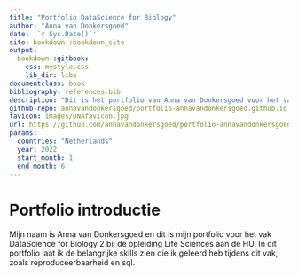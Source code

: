 ```yaml
---
title: "Portfolio DataScience for Biology"
author: "Anna van Donkersgoed"
date: '`r Sys.Date()`'
site: bookdown::bookdown_site
output:
  bookdown::gitbook:
    css: mystyle.css
    lib_dir: libs
documentclass: book
bibliography: references.bib 
description: "Dit is het portfolio van Anna van Donkersgoed voor het vak Data Science for biology 2"
github-repo: annavandonkersgoed/portfolio-annavandonkersgoed.github.io
favicon: images/DNAfavicon.jpg
url: https://github.com/annavandonkersgoed/portfolio-annavandonkersgoed.github.io
params:
  countries: "Netherlands"
  year: 2022
  start_month: 1
  end_month: 6
---
```


# Portfolio introductie 

Mijn naam is Anna van Donkersgoed en dit is mijn portfolio voor het vak DataScience for Biology 2 bij de opleiding Life Sciences aan de HU. In dit portfolio laat ik de belangrijke skills zien die ik geleerd heb tijdens dit vak, zoals reproduceerbaarheid en sql. 

